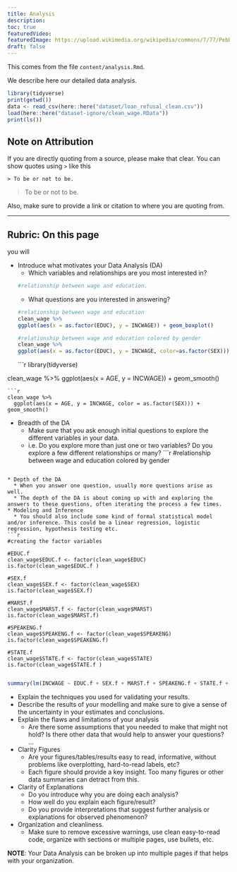 ```yaml
---
title: Analysis
description:
toc: true
featuredVideo:
featuredImage: https://upload.wikimedia.org/wikipedia/commons/7/77/Pebbleswithquarzite.jpg
draft: false
---
```


This comes from the file `content/analysis.Rmd`.

We describe here our detailed data analysis.


```r
library(tidyverse)
print(getwd())
data <- read_csv(here::here("dataset/loan_refusal_clean.csv"))
load(here::here("dataset-ignore/clean_wage.RData"))
print(ls())
```

## Note on Attribution

If you are directly quoting from a source, please make that clear. You can show quotes using `>` like this

```
> To be or not to be.
```

> To be or not to be.

Also, make sure to provide a link or citation to where you are quoting from.

-------


## Rubric: On this page

you will


* Introduce what motivates your Data Analysis (DA)
  * Which variables and relationships are you most interested in?
```r
#relationship between wage and education.
```
  
  * What questions are you interested in answering?
```r
#relationship between wage and education
clean_wage %>%
ggplot(aes(x = as.factor(EDUC), y = INCWAGE)) + geom_boxplot()
```
```r
#relationship between wage and education colored by gender
clean_wage %>%
ggplot(aes(x = as.factor(EDUC), y = INCWAGE, color=as.factor(SEX))) + geom_boxplot()
```
```r
library(tidyverse)

clean_wage %>%
  ggplot(aes(x = AGE, y = INCWAGE)) + geom_smooth()
```
```r
clean_wage %>%
  ggplot(aes(x = AGE, y = INCWAGE, color = as.factor(SEX))) + geom_smooth()
```
  
* Breadth of the DA
  * Make sure that you ask enough initial questions to explore the different variables in your data.
  * i.e. Do you explore more than just one or two variables? Do you explore a few different relationships or many?
```r
#relationship between wage and education colored by gender


```
  
* Depth of the DA
  * When you answer one question, usually more questions arise as well. 
  * The depth of the DA is about coming up with and exploring the answers to these questions, often iterating the process a few times.
* Modeling and Inference 
  * You should also include some kind of formal statistical model and/or inference. This could be a linear regression, logistic regression, hypothesis testing etc.
```r
#creating the factor variables

#EDUC.f
clean_wage$EDUC.f <- factor(clean_wage$EDUC)
is.factor(clean_wage$EDUC.f )

#SEX.f
clean_wage$SEX.f <- factor(clean_wage$SEX)
is.factor(clean_wage$SEX.f)

#MARST.f
clean_wage$MARST.f <- factor(clean_wage$MARST)
is.factor(clean_wage$MARST.f)

#SPEAKENG.f
clean_wage$SPEAKENG.f <- factor(clean_wage$SPEAKENG)
is.factor(clean_wage$SPEAKENG.f)

#STATE.f
clean_wage$STATE.f <- factor(clean_wage$STATE)
is.factor(clean_wage$STATE.f )


```

```r
summary(lm(INCWAGE ~ EDUC.f + SEX.f + MARST.f + SPEAKENG.f + STATE.f + FAMSIZE + OWNERSHP + WKSWORK1 + POVERTY  + AGE, data = clean_wage))

```
  
  * Explain the techniques you used for validating your results.
  * Describe the results of your modelling and make sure to give a sense of the uncertainty in your estimates and conclusions.
* Explain the flaws and limitations of your analysis
  * Are there some assumptions that you needed to make that might not hold? Is there other data that would help to answer your questions? ...
* Clarity Figures
  * Are your figures/tables/results easy to read, informative, without problems like overplotting, hard-to-read labels, etc?
  * Each figure should provide a key insight. Too many figures or other data summaries can detract from this.
* Clarity of Explanations
  * Do you introduce why you are doing each analysis?
  * How well do you explain each figure/result?
  * Do you provide interpretations that suggest further analysis or explanations for observed phenomenon?
* Organization and cleanliness.
  * Make sure to remove excessive warnings, use clean easy-to-read code, organize with sections or multiple pages, use bullets, etc.
  
  
**NOTE**: Your Data Analysis can be broken up into multiple pages if that helps with your organization.